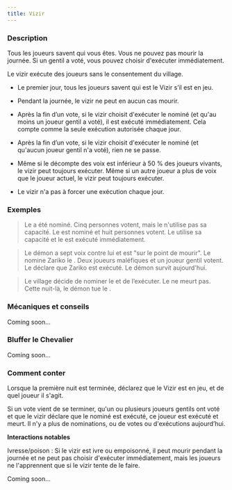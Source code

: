 ```yaml
---
title: Vizir
---
```



<Role VIZIR header />

### Description

Tous les joueurs savent qui vous êtes. Vous ne pouvez pas mourir la journée. Si un gentil a voté, vous pouvez choisir d'exécuter immédiatement.

Le vizir exécute des joueurs sans le consentement du village. 

-   Le premier jour, tous les joueurs savent qui est le Vizir s’il est en jeu.

-   Pendant la journée, le vizir ne peut en aucun cas mourir.

-   Après la fin d’un vote, si le vizir choisit d'exécuter le nominé (et qu'au moins un joueur gentil a voté), il est exécuté immédiatement.  Cela compte comme la seule exécution autorisée chaque jour.

-   Après la fin d’un vote, si le vizir choisit d'exécuter le nominé (et qu'aucun joueur gentil n'a voté), rien ne se passe.

-   Même si le décompte des voix est inférieur à 50 % des joueurs vivants, le vizir peut toujours exécuter.  Même si un autre joueur a plus de voix que le joueur actuel, le vizir peut toujours exécuter.

-   Le vizir n'a pas à forcer une exécution chaque jour.

### Exemples

> Le <Role ROI /> a été nominé.  Cinq personnes votent, mais le <Role VIZIR /> n'utilise pas sa capacité.  Le <Role BOOMDANDY /> est nominé et huit personnes votent. Le <Role VIZIR /> utilise sa capacité et le <Role BOOMDANDY /> est exécuté immédiatement.

> Le démon a sept voix contre lui et est "sur le point de mourir".  Le <Role VIZIR /> nomine Zariko le <Role BARBIER />.  Deux joueurs maléfiques et un joueur gentil votent.  Le <Role VIZIR /> déclare que Zariko est exécuté.  Le démon survit aujourd'hui.

> Le village décide de nominer le <Role VIZIR /> et de l’exécuter.  Le <Role VIZIR /> ne meurt pas.  Cette nuit-là, le démon tue le <Role VIZIR />.

### Mécaniques et conseils

Coming soon...

### Bluffer le Chevalier

Coming soon...

### Comment conter

Lorsque la première nuit est terminée, déclarez que le Vizir est en jeu, et de quel joueur il s'agit.

Si un vote vient de se terminer, qu'un ou plusieurs joueurs gentils ont voté et que le vizir déclare que le nominé est exécuté, ce joueur est exécuté et meurt.  Il n'y a plus de nominations, ou de votes ou d'exécutions aujourd’hui.

**Interactions notables**

Ivresse/poison : Si le vizir est ivre ou empoisonné, il peut mourir pendant la journée et ne peut pas choisir d'exécuter immédiatement, mais les joueurs ne l'apprennent que si le vizir tente de le faire.

Coming soon...